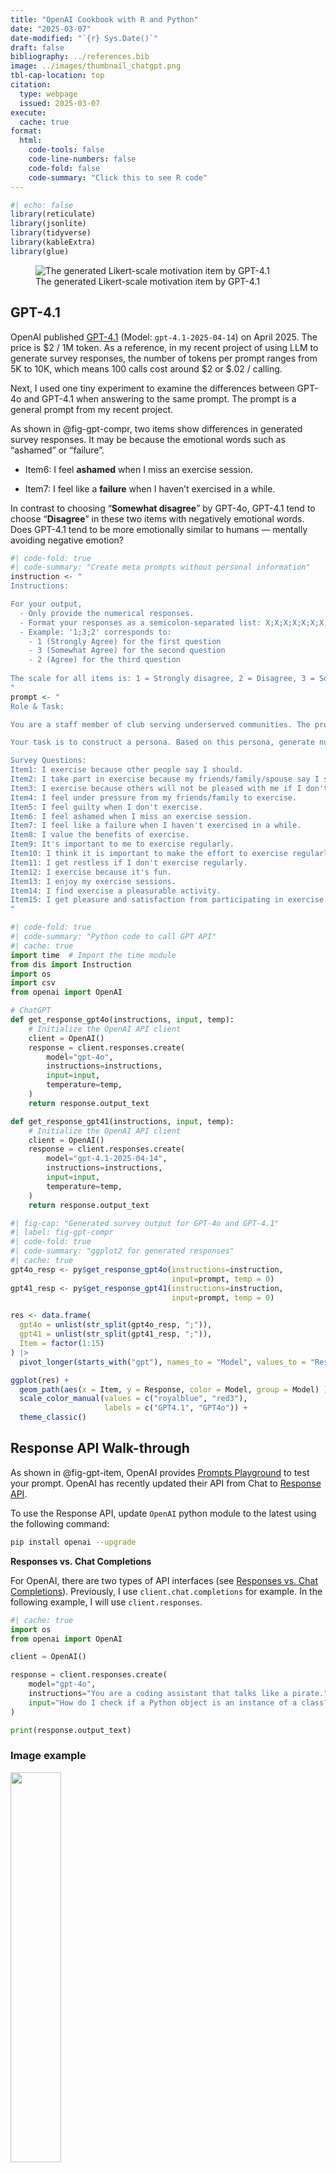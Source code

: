 ```yaml
---
title: "OpenAI Cookbook with R and Python"
date: "2025-03-07"
date-modified: "`{r} Sys.Date()`"
draft: false
bibliography: ../references.bib
image: ../images/thumbnail_chatgpt.png
tbl-cap-location: top
citation:
  type: webpage
  issued: 2025-03-07
execute: 
  cache: true  
format: 
  html:
    code-tools: false
    code-line-numbers: false
    code-fold: false
    code-summary: "Click this to see R code"
---
```


```r
#| echo: false
library(reticulate)
library(jsonlite)
library(tidyverse)
library(kableExtra)
library(glue)
```

![The generated Likert-scale motivation item by GPT-4.1](images/clipboard-1126306144.png){#fig-gpt-item}

## GPT-4.1

OpenAI published [GPT-4.1](https://platform.openai.com/docs/models/gpt-4.1) (Model: `gpt-4.1-2025-04-14`) on April 2025. The price is \$2 / 1M token. As a reference, in my recent project of using LLM to generate survey responses, the number of tokens per prompt ranges from 5K to 10K, which means 100 calls cost around $2 or \$.02 / calling.

Next, I used one tiny experiment to examine the differences between GPT-4o and GPT-4.1 when answering to the same prompt. The prompt is a general prompt from my recent project.

As shown in @fig-gpt-compr, two items show differences in generated survey responses. It may be because the emotional words such as "ashamed" or "failure".

-   Item6: I feel **ashamed** when I miss an exercise session.

-   Item7: I feel like a **failure** when I haven't exercised in a while.

In contrast to choosing "**Somewhat disagree**" by GPT-4o, GPT-4.1 tend to choose "**Disagree**" in these two items with negatively emotional words. Does GPT-4.1 tend to be more emotionally similar to humans — mentally avoiding negative emotion?

```r
#| code-fold: true
#| code-summary: "Create meta prompts without personal information"
instruction <- "
Instructions:

For your output,
  - Only provide the numerical responses.
  - Format your responses as a semicolon-separated list: X;X;X;X;X;X;X, where X represents your selected option for each question, the total number of X depends on number of items.
  - Example: '1;3;2' corresponds to:
  	- 1 (Strongly Agree) for the first question
  	- 3 (Somewhat Agree) for the second question
  	- 2 (Agree) for the third question
  	
The scale for all items is: 1 = Strongly disagree, 2 = Disagree, 3 = Somewhat disagree, 4 = Somewhat agree, 5 = Agree, 6 = Strongly agree.  	
"
prompt <- "
Role & Task:

You are a staff member of club serving underserved communities. The program enrolls at least 50% of youth (ages 9–14) from low-income households (as defined by free/reduced lunch status) and minority backgrounds.

Your task is to construct a persona. Based on this persona, generate numerical responses to survey items in Survey Questions section using a Likert scale in Response Scale section that aligns with your expressed views.

Survey Questions:
Item1: I exercise because other people say I should.
Item2: I take part in exercise because my friends/family/spouse say I should.
Item3: I exercise because others will not be pleased with me if I don't.
Item4: I feel under pressure from my friends/family to exercise.
Item5: I feel guilty when I don't exercise.
Item6: I feel ashamed when I miss an exercise session.
Item7: I feel like a failure when I haven't exercised in a while.
Item8: I value the benefits of exercise.
Item9: It's important to me to exercise regularly.
Item10: I think it is important to make the effort to exercise regularly.
Item11: I get restless if I don't exercise regularly.
Item12: I exercise because it's fun.
Item13: I enjoy my exercise sessions.
Item14: I find exercise a pleasurable activity.
Item15: I get pleasure and satisfaction from participating in exercise
"
```

```python
#| code-fold: true
#| code-summary: "Python code to call GPT API"
#| cache: true
import time  # Import the time module
from dis import Instruction
import os
import csv
from openai import OpenAI

# ChatGPT
def get_response_gpt4o(instructions, input, temp):
    # Initialize the OpenAI API client
    client = OpenAI()
    response = client.responses.create(
        model="gpt-4o",
        instructions=instructions,
        input=input,
        temperature=temp,
    )
    return response.output_text

def get_response_gpt41(instructions, input, temp):
    # Initialize the OpenAI API client
    client = OpenAI()
    response = client.responses.create(
        model="gpt-4.1-2025-04-14",
        instructions=instructions,
        input=input,
        temperature=temp,
    )
    return response.output_text
```

```r
#| fig-cap: "Generated survey output for GPT-4o and GPT-4.1"
#| label: fig-gpt-compr
#| code-fold: true
#| code-summary: "ggplot2 for generated responses"
#| cache: true
gpt4o_resp <- py$get_response_gpt4o(instructions=instruction, 
                                    input=prompt, temp = 0)
gpt41_resp <- py$get_response_gpt41(instructions=instruction, 
                                    input=prompt, temp = 0)

res <- data.frame(
  gpt4o = unlist(str_split(gpt4o_resp, ";")),
  gpt41 = unlist(str_split(gpt41_resp, ";")),
  Item = factor(1:15)
) |> 
  pivot_longer(starts_with("gpt"), names_to = "Model", values_to = "Response")

ggplot(res) +
  geom_path(aes(x = Item, y = Response, color = Model, group = Model) ) +
  scale_color_manual(values = c("royalblue", "red3"), 
                     labels = c("GPT4.1", "GPT4o")) +
  theme_classic()
```

## Response API Walk-through

As shown in @fig-gpt-item, OpenAI provides [Prompts Playground](https://platform.openai.com/playground/prompts?models=gpt-4o) to test your prompt. OpenAI has recently updated their API from Chat to [Response API](https://platform.openai.com/docs/api-reference/responses).

To use the Response API, update `OpenAI` python module to the latest using the following command:

``` bash
pip install openai --upgrade
```

::: macwindow
**Responses vs. Chat Completions**

For OpenAI, there are two types of API interfaces (see [Responses vs. Chat Completions](https://platform.openai.com/docs/guides/responses-vs-chat-completions)). Previously, I use `client.chat.completions` for example. In the following example, I will use `client.responses`.

```python
#| cache: true
import os
from openai import OpenAI

client = OpenAI()

response = client.responses.create(
    model="gpt-4o",
    instructions="You are a coding assistant that talks like a pirate.",
    input="How do I check if a Python object is an instance of a class?",
)

print(response.output_text)
```
:::

### Image example

![](https://campusdata.uark.edu/resources/images/FacultyStaffProfile/jzhang.jpg?1743825231865&w=440){width="40%"}

```python
#| cache: true
#| code-fold: true
#| code-summary: "Response API with image as input"
from openai import OpenAI

client = OpenAI()
response = client.responses.create(
    model="gpt-4o",
    input=[
        {"role": "user", "content": "Describe the person  in the image using 5-6 sentences?"},
        {
            "role": "user",
            "content": [
                {
                    "type": "input_image",
                    "image_url": "https://campusdata.uark.edu/resources/images/FacultyStaffProfile/jzhang.jpg?1743825231865&w=440",
                }
            ],
        },
    ],
)


print(response.output_text)
```

#### Use AI to reproduce academic figure

Let's try a more academic figure --- a histogram plot from the web:

```python
#| eval: true
#| code-fold: true
#| code-summary: "LLM-generated R code"
#| cache: true

from openai import OpenAI

client = OpenAI()
response = client.responses.create(
    model="gpt-4o",
    input=[
        {"role": "user", "content": "You are a R programming assistant. Provide R code to generate this figure. Make sure only R code is provide."},
        {
            "role": "user",
            "content": [
                {
                    "type": "input_image",
                    "image_url": "https://seaborn.pydata.org/_images/distributions_3_0.png",
                }
            ],
        },
    ],
)


print(response.output_text)
```

::::: columns
::: column
##### Original Plot

![](https://seaborn.pydata.org/_images/distributions_3_0.png)
:::

::: column
##### AI-generated Plot

```r
#| code-fold: true
#| code-summary: "R Code"
# Required packages
library(ggplot2)
library(palmerpenguins)

# Plot
ggplot(penguins, aes(x = flipper_length_mm)) +
  geom_histogram(binwidth = 5, fill = "steelblue", color = "black", alpha = 0.6) +
  theme_minimal(base_size = 15) +
  labs(x = "flipper_length_mm", y = "Count")
```
:::
:::::

### Conversation State

Resource: <https://platform.openai.com/docs/guides/conversation-state?api-mode=responses>

The idea is creating a dynamic R vectors. The appended R string can change LLM conversation state including history.

In OpenAI, the `previous_response_id` parameter was used to chain responses and create a threaded conversation.

```python
#| results: asis
from openai import OpenAI

client = OpenAI()
def get_conversation(history): 
  response = client.responses.create(
      model="gpt-4o-mini", input=history, store=False
  )
  
  history += [
    {"role": output.role, "content": output.content} for output in response.output]
    
  return history

history = [{"role": "user", "content": "Can your generate one 6-Likert scale item response with item difficult as 2 for a persoon with 1 standard deviation factor score?"}]
res = get_conversation(history)
print(res[1]['content'][0].text)

# A second response will be like:
res.append({"role": "user", "content": "Can your generate another 6-Likert scale item response with item difficult as 2 and item discrimination as 1 for a persoon with 2 standard deviation factor score?"})
res2 = get_conversation(res)
print(res2[3]['content'][0].text)
```

## Example 1: Construct LLM function calling with Python and R

The following section is inspired by the fascinating guide in the [post](https://pavelbazin.com/post/the-essential-guide-to-large-language-models-structured-output-and-function-calling/?utm_source=reddit&utm_medium=social&utm_campaign=structured_output&utm_content=sub_python) authored by Pavel Bazin.

First of all, type in the following bash command in the terminal to install `openai` python module if you already have Python installed.

``` bash
pip install openai
python3 -m pip install openai
pip install openai --upgrade
```

The next step is to either create a new Python file (`.py`) or use `{python}` code chunk in Quarto, in which importing the `OpenAI` module and construct a python function called `llm_eval()`. This function can call OpenAI ChatGPT (e.g., `gpt-4o`) via the API key:

```python
# Further down these imports will be ommited for brevity
import os
from openai import OpenAI


def llm_eval(prompt: str, message: str, model: str = "gpt-4o"):
    client = OpenAI(api_key=os.environ["OPENAI_API_KEY"])
    messages = [
        {"role": "system", "content": prompt},
        {"role": "user", "content": message},
    ]

    return client.chat.completions.create(
        model=model,
        messages=messages
    )
```

Then, we should be able to call the function either in R (use `reticulate` package) or in Python:

:::: panel-tabset
### R

```r
#| cache: true
library(reticulate)

prompt = "
You are a data parsing assistant. 
User provides a list of groceries. 
Your goal is to output it as JSON.
"
message = "I'd like to buy some bread, pack of eggs, few apples, and a bottle of milk."

res = py$llm_eval(prompt=prompt, message=message) #<1>

json_data = res$choices[[1]]$message$content

cat(json_data)
```

::: rmdnote
There are two things that should be noted:

1.  If you are using Quarto, use `py$<python object>` in R code chunk to have access to the python object. If you put python code and R code in multiple files, use `source_python("<Path to Python file>")` to load the python function into R session.

2.  In contrast to use `res.choices[0].message.content` in Python, note that the nested list in R is extract using `$` with the starting index as `1`.
:::

### Python

```python
#| eval: false

prompt = """
You are a data parsing assistant. 
User provides a list of groceries. 
Your goal is to output it as JSON.
"""
message = "I'd like to buy some bread, pack of eggs, few apples, and a bottle of milk."

res = eval(prompt=prompt, message=message)
json_data = res.choices[0].message.content

print(json_data)
```
::::

### `response_format`: Structured Response

LLM returned a markdown formatted string containing JSON by default. The reason is that we didn’t enable structured output in the API call.

To return the plain JSON text, we can structure output in Python function through setting up `response_format`:

```python
def llm_eval2(prompt: str, message: str, model: str = "gpt-4o"):
    
    client = OpenAI(api_key=os.environ["OPENAI_API_KEY"])
    messages = [
        {"role": "system", "content": prompt},
        {"role": "user", "content": message},
    ]
    
    return client.chat.completions.create(
        model=model,
        messages=messages,
        # Enable structured output capability
        response_format={"type": "json_object"},
    )
```

```r
# A R function to request LLM's response given prompt and message.
get_response <- function(prompt, message) {
  res <- py$llm_eval2(prompt=as.character(prompt), 
                      message=as.character(message))
  output <- res$choices[[1]]$message$content
  return(output)
}
```

Now, running the same code will return plain JSON. That is great not only because we don’t need to parse anything extra, but it also guarantees that the LLM won’t include any free-form text such as “Sure, here is your data! {…}”.

```r
#| cache: true

json_data2 = get_response(prompt=prompt, message=message)

cat(json_data2)
```

We can further transform the JSON text into multiple format:

-   Data Frame
-   List
-   Vector

```r
list_data2 <- jsonlite::fromJSON(json_data2)
```

::: panel-tabset
### Data Frame

```r
kable(as.data.frame(list_data2))
```

### Vector

```r
list_data2$groceries
```
:::

### Structure as a HTML list

To further structure the output as HTML list (e.g., `<ul></ul>`), we can construct a simple sparser in Python and print it in R like this:

```python
import json
def render(data: str):
    data_dict = json.loads(data)
    backslash ="\n\t"

    return f"""
    <ul>
        {"".join([ f"<li>{x}</li>" for x in data_dict["groceries"]])}
    </ul>
    """
```

```r
#| results: asis
#| cache: true
library(htmltools)
HTML(py$render(json_data2))
```

### Utilize Schema to Define Data Shape

The problem is, we don’t have the data shape defined; let’s call it **JSON schema**. Our schema is now up to the LLM, and it might change based on user input. Let’s rephrase the user query to see it in action. Instead of asking, “I’d like to buy some bread, a pack of eggs, a few apples, and a bottle of milk,” let’s ask, “12 eggs, 2 bottles of milk, 6 sparkling waters.”

```r
#| echo: true
message = "12 eggs, 2 bottles of milk, 6 sparkling waters"

res = py$llm_eval2(prompt=prompt, message=message)

json_data = res$choices[[1]]$message$content

cat(json_data)
```

As seen in the output, ChatGPT can incorporate inputs with quantities into outputs with extra quantity attribute.

::: rmdnote
OpenAI introduced the next step for [Structured Output](https://platform.openai.com/docs/guides/structured-outputs/structured-outputs). You can get the same results using `response_format={"type": "json_object"}` and parse data yourself without using beta version of API which was not performing reliably in our products.
:::

For the following experiment, let's create two prompts (No schema vs. With schema) and two inputs (Vague quantity vs. Precise quantity). We let LLM to generate the outputs for these 4 conditions:

::: panel-tabset
### R

```r
#| cache: true
prompt_old = "
You are data parsing assistant. 
User provides a list of groceries. 
Your goal is to output is as JSON.
"

prompt_schema = "
You are data parsing assistant. 
User provides a list of groceries. 
Use the following JSON schema to generate your response:

{{
    'groceries': [
        { 'name': ITEM_NAME, 'quantity': ITEM_QUANTITY }
    ]
}}

Name is any string, quantity is a numerical value.
"

vague_input <- "I'd like to buy some bread, pack of eggs, few apples, and a bottle of milk."
precise_input <- "12 eggs, 2 bottles of milk, 6 sparkling waters."

tabset_condition <- apply(expand.grid(c("No_Schema", "With_Schema"), c("Vague_Input", "Precise_Input")), 1, \(x) paste0(x[1], "+", x[2]))

dat_prompt_input <- data.frame(
  expand.grid(
    prompts = c(prompt_old, prompt_schema),
    inputs = c(vague_input, precise_input), stringsAsFactors = FALSE
  )
  
)

dat_output <- dat_prompt_input |> 
  rowwise() |> 
  mutate(
    json_data =get_response(prompt = prompts, message = inputs) 
  )
```

### Python

```python
#| eval: false
prompt = """
You are data parsing assistant. 
User provides a list of groceries. 
Use the following JSON schema to generate your response:

{{
    "groceries": [
        { "name": ITEM_NAME, "quantity": ITEM_QUANTITY }
    ]
}}

Name is any string, quantity is a numerical value.
"""

inputs = [
    "I'd like to buy some bread, pack of eggs, few apples, and a bottle of milk.",
    "12 eggs, 2 bottles of milk, 6 sparkling waters.",
]

for message in inputs:
    res = eval(prompt=prompt, message=message)
    json_data = res.choices[0].message.content
    print(json_data)
```
:::

The outputs for 4 conditions show that the condition of the prompt with schema and the input with precise quantity has the most clear LLM output.

::: macwindow
```r
#| results: hide
#| code-fold: true
#| code-summary: "Function to convert JSON to Markdown Table"
json_to_markdownTBL <- function(x) {
  dat <- as.data.frame(fromJSON(x)) # convert JSON into data.frame
  md_dat <- paste0(kableExtra::kable(dat, format = "simple"), collapse ="\n")
  return(md_dat)
}
data_frame_output <- sapply(dat_output$json_data, json_to_markdownTBL) |> 
  unlist()
```

```r
#| results: asis
#| code-fold: true
#| code-summary: "Compile pieces of informatiom into output"
content <- paste0(glue("
### {tabset_condition}
**Prompt**:\n{dat_output$prompts}\n\n
**Input**:\n\n{dat_output$inputs}\n\n
**LLMOutput**:\n\n{dat_output$json_data}\n\n
**R DataFrame**:\n\n{data_frame_output}\n\n
"), collapse = "")
glue("::: panel-tabset\n{content}:::")

```
:::

## Resources

-   [YouTube Video](https://www.youtube.com/watch?v=0pGxoubWI6s): OpenAI Just Changed Everything (Responses API Walkthrough)
    -   [GitHub Repo](https://github.com/daveebbelaar/ai-cookbook/tree/main/models/openai/05-responses)

